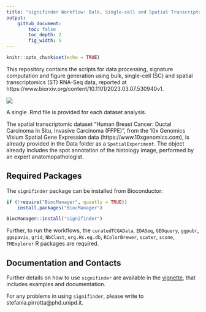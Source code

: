 ```yaml
---
title: "signifinder Workflow: Bulk, Single-cell and Spatial Transcriptomics"
output:
    github_document:
        toc: false
        toc_depth: 2
        fig_width: 5
---
```


<!-- README.md is generated from README.Rmd. Please edit that file -->

```r
knitr::opts_chunk$set(echo = TRUE)
```

This repository contains the scripts for data processing, signature computation and figure generation using bulk, single-cell (SC) and spatial transcriptomics (ST) RNA-Seq data, reported at https://www.biorxiv.org/content/10.1101/2023.03.07.530940v1.

<img src=./signifinder_main_figure.png />

A single .Rmd file is provided for each dataset analysis.

The spatial transcriptomic dataset “Human Breast Cancer: Ductal Carcinoma In Situ, Invasive Carcinoma (FFPE)”, from the 10x Genomics Visium Spatial Gene Expression data (https://www.10xgenomics.com), is already provided in the Data folder as a `SpatialExperiment`. The object already includes the spot annotation of the histology image, performed by an expert anatomopathologist.

## Required Packages

The `signifinder` package can be installed from Bioconductor:

```r
if (!require("BiocManager", quietly = TRUE))
    install.packages("BiocManager")

BiocManager::install("signifinder")
```

Further, to run the workflows, the `curatedTCGAData`, `EDASeq`, `GEOquery`, `ggpubr`, `ggspavis`, `grid`, `NbClust`, `org.Hs.eg.db`, `RColorBrewer`, `scater`, `scone`, `TMExplorer` R packages are required.

## Documentation and Contacts

Further details on how to use `signifinder` are available in the [vignette](https://bioconductor.org/packages/release/bioc/vignettes/signifinder/inst/doc/signifinder.html), that includes examples and documentation.

For any problems in using `signifinder`, please write to stefania.pirrotta@phd.unipd.it.
